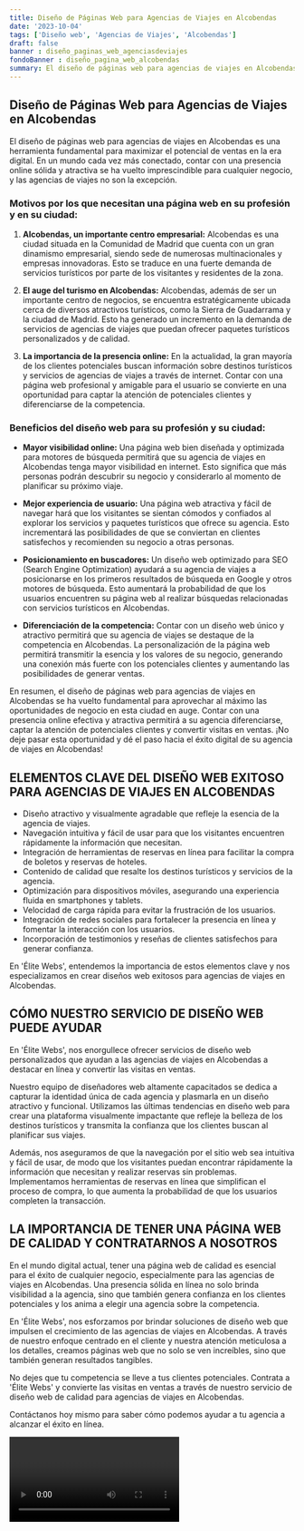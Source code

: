 ```yaml
---
title: Diseño de Páginas Web para Agencias de Viajes en Alcobendas
date: '2023-10-04'
tags: ['Diseño web', 'Agencias de Viajes', 'Alcobendas']
draft: false
banner : diseño_paginas_web_agenciasdeviajes
fondoBanner : diseño_pagina_web_alcobendas
summary: El diseño de páginas web para agencias de viajes en Alcobendas es una herramienta fundamental para maximizar el potencial de ventas en la era digital. En un mundo cada vez más conectado, contar con una presencia online sólida y atractiva se ha vuelto imprescindible para cualquier negocio, y las agencias de viajes no son la excepción.
---
```


## Diseño de Páginas Web para Agencias de Viajes en Alcobendas

El diseño de páginas web para agencias de viajes en Alcobendas es una herramienta fundamental para maximizar el potencial de ventas en la era digital. En un mundo cada vez más conectado, contar con una presencia online sólida y atractiva se ha vuelto imprescindible para cualquier negocio, y las agencias de viajes no son la excepción.

### Motivos por los que necesitan una página web en su profesión y en su ciudad:

1. **Alcobendas, un importante centro empresarial:** Alcobendas es una ciudad situada en la Comunidad de Madrid que cuenta con un gran dinamismo empresarial, siendo sede de numerosas multinacionales y empresas innovadoras. Esto se traduce en una fuerte demanda de servicios turísticos por parte de los visitantes y residentes de la zona.

2. **El auge del turismo en Alcobendas:** Alcobendas, además de ser un importante centro de negocios, se encuentra estratégicamente ubicada cerca de diversos atractivos turísticos, como la Sierra de Guadarrama y la ciudad de Madrid. Esto ha generado un incremento en la demanda de servicios de agencias de viajes que puedan ofrecer paquetes turísticos personalizados y de calidad.

3. **La importancia de la presencia online:** En la actualidad, la gran mayoría de los clientes potenciales buscan información sobre destinos turísticos y servicios de agencias de viajes a través de internet. Contar con una página web profesional y amigable para el usuario se convierte en una oportunidad para captar la atención de potenciales clientes y diferenciarse de la competencia.

### Beneficios del diseño web para su profesión y su ciudad:

- **Mayor visibilidad online:** Una página web bien diseñada y optimizada para motores de búsqueda permitirá que su agencia de viajes en Alcobendas tenga mayor visibilidad en internet. Esto significa que más personas podrán descubrir su negocio y considerarlo al momento de planificar su próximo viaje.

- **Mejor experiencia de usuario:** Una página web atractiva y fácil de navegar hará que los visitantes se sientan cómodos y confiados al explorar los servicios y paquetes turísticos que ofrece su agencia. Esto incrementará las posibilidades de que se conviertan en clientes satisfechos y recomienden su negocio a otras personas.

- **Posicionamiento en buscadores:** Un diseño web optimizado para SEO (Search Engine Optimization) ayudará a su agencia de viajes a posicionarse en los primeros resultados de búsqueda en Google y otros motores de búsqueda. Esto aumentará la probabilidad de que los usuarios encuentren su página web al realizar búsquedas relacionadas con servicios turísticos en Alcobendas.

- **Diferenciación de la competencia:** Contar con un diseño web único y atractivo permitirá que su agencia de viajes se destaque de la competencia en Alcobendas. La personalización de la página web permitirá transmitir la esencia y los valores de su negocio, generando una conexión más fuerte con los potenciales clientes y aumentando las posibilidades de generar ventas.

En resumen, el diseño de páginas web para agencias de viajes en Alcobendas se ha vuelto fundamental para aprovechar al máximo las oportunidades de negocio en esta ciudad en auge. Contar con una presencia online efectiva y atractiva permitirá a su agencia diferenciarse, captar la atención de potenciales clientes y convertir visitas en ventas. ¡No deje pasar esta oportunidad y dé el paso hacia el éxito digital de su agencia de viajes en Alcobendas!

<GifSeo />

<Cta />

## ELEMENTOS CLAVE DEL DISEÑO WEB EXITOSO PARA AGENCIAS DE VIAJES EN ALCOBENDAS

- Diseño atractivo y visualmente agradable que refleje la esencia de la agencia de viajes.
- Navegación intuitiva y fácil de usar para que los visitantes encuentren rápidamente la información que necesitan.
- Integración de herramientas de reservas en línea para facilitar la compra de boletos y reservas de hoteles.
- Contenido de calidad que resalte los destinos turísticos y servicios de la agencia.
- Optimización para dispositivos móviles, asegurando una experiencia fluida en smartphones y tablets.
- Velocidad de carga rápida para evitar la frustración de los usuarios.
- Integración de redes sociales para fortalecer la presencia en línea y fomentar la interacción con los usuarios.
- Incorporación de testimonios y reseñas de clientes satisfechos para generar confianza.

En 'Élite Webs', entendemos la importancia de estos elementos clave y nos especializamos en crear diseños web exitosos para agencias de viajes en Alcobendas.

## CÓMO NUESTRO SERVICIO DE DISEÑO WEB PUEDE AYUDAR

En 'Élite Webs', nos enorgullece ofrecer servicios de diseño web personalizados que ayudan a las agencias de viajes en Alcobendas a destacar en línea y convertir las visitas en ventas.

Nuestro equipo de diseñadores web altamente capacitados se dedica a capturar la identidad única de cada agencia y plasmarla en un diseño atractivo y funcional. Utilizamos las últimas tendencias en diseño web para crear una plataforma visualmente impactante que refleje la belleza de los destinos turísticos y transmita la confianza que los clientes buscan al planificar sus viajes.

Además, nos aseguramos de que la navegación por el sitio web sea intuitiva y fácil de usar, de modo que los visitantes puedan encontrar rápidamente la información que necesitan y realizar reservas sin problemas. Implementamos herramientas de reservas en línea que simplifican el proceso de compra, lo que aumenta la probabilidad de que los usuarios completen la transacción.

## LA IMPORTANCIA DE TENER UNA PÁGINA WEB DE CALIDAD Y CONTRATARNOS A NOSOTROS

En el mundo digital actual, tener una página web de calidad es esencial para el éxito de cualquier negocio, especialmente para las agencias de viajes en Alcobendas. Una presencia sólida en línea no solo brinda visibilidad a la agencia, sino que también genera confianza en los clientes potenciales y los anima a elegir una agencia sobre la competencia.

En 'Élite Webs', nos esforzamos por brindar soluciones de diseño web que impulsen el crecimiento de las agencias de viajes en Alcobendas. A través de nuestro enfoque centrado en el cliente y nuestra atención meticulosa a los detalles, creamos páginas web que no solo se ven increíbles, sino que también generan resultados tangibles.

No dejes que tu competencia se lleve a tus clientes potenciales. Contrata a 'Élite Webs' y convierte las visitas en ventas a través de nuestro servicio de diseño web de calidad para agencias de viajes en Alcobendas.

Contáctanos hoy mismo para saber cómo podemos ayudar a tu agencia a alcanzar el éxito en línea.

<Video />

<CtaBot job='Agencias de Viajes' city='Alcobendas'/>

<Gmaps query='Alcobendas+españa+maps' />